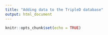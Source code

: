 ```yaml
---
title: "Adding data to the TripleD database"
output: html_document
---
```


```r
knitr::opts_chunk$set(echo = TRUE)
```
